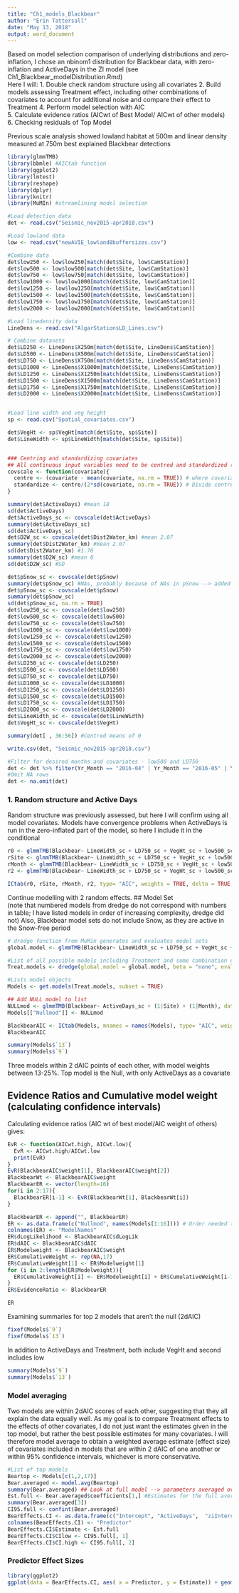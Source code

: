 ```yaml
---
title: "Ch1_models_Blackbear"
author: "Erin Tattersall"
date: "May 13, 2018"
output: word_document
---
```


  Based on model selection comparison of underlying distributions and zero-inflation, I chose an nbinom1 distribution for Blackbear data, with zero-inflation and ActiveDays in the ZI model (see Ch1_Blackbear_modelDistribution.Rmd)    
Here I will: 
1. Double check random structure using all covariates
2. Build models assessing Treatment effect, including other combinations of covariates to account for additional noise and compare their effect to Treatment 
4. Perform model selection with AIC  
5. Calculate evidence ratios (AICwt of Best Model/ AICwt of other models)  
6. Checking residuals of Top Model
  
Previous scale analysis showed lowland habitat at 500m and linear density measured at 750m best explained Blackbear detections


```r
library(glmmTMB)
library(bbmle) #AICtab function
library(ggplot2)
library(lmtest)
library(reshape)
library(dplyr)
library(knitr)
library(MuMIn) #streamlining model selection

```
```r
#Load detection data
det <- read.csv("Seismic_nov2015-apr2018.csv")

#Load lowland data
low <- read.csv("newAVIE_lowland8buffersizes.csv")

#Combine data
det$low250 <- low$low250[match(det$Site, low$CamStation)]
det$low500 <- low$low500[match(det$Site, low$CamStation)]
det$low750 <- low$low750[match(det$Site, low$CamStation)]
det$low1000 <- low$low1000[match(det$Site, low$CamStation)]
det$low1250 <- low$low1250[match(det$Site, low$CamStation)]
det$low1500 <- low$low1500[match(det$Site, low$CamStation)]
det$low1750 <- low$low1750[match(det$Site, low$CamStation)]
det$low2000 <- low$low2000[match(det$Site, low$CamStation)]

#Load linedensity data
LineDens <- read.csv("AlgarStationsLD_Lines.csv")

# Combine datasets
det$LD250 <- LineDens$X250m[match(det$Site, LineDens$CamStation)]
det$LD500 <- LineDens$X500m[match(det$Site, LineDens$CamStation)]
det$LD750 <- LineDens$X750m[match(det$Site, LineDens$CamStation)]
det$LD1000 <- LineDens$X1000m[match(det$Site, LineDens$CamStation)]
det$LD1250 <- LineDens$X1250m[match(det$Site, LineDens$CamStation)]
det$LD1500 <- LineDens$X1500m[match(det$Site, LineDens$CamStation)]
det$LD1750 <- LineDens$X1750m[match(det$Site, LineDens$CamStation)]
det$LD2000 <- LineDens$X2000m[match(det$Site, LineDens$CamStation)]


#Load line width and veg height
sp <- read.csv("Spatial_covariates.csv")

det$VegHt <- sp$VegHt[match(det$Site, sp$Site)]
det$LineWidth <- sp$LineWidth[match(det$Site, sp$Site)]


### Centring and standardizing covariates
## All continuous input variables need to be centred and standardized ((value - mean)/2SD; Gelman, 2008)
covscale <- function(covariate){
  centre <- (covariate - mean(covariate, na.rm = TRUE)) # where covariate is a vector of numeric input values for one covariate
  standardize <- centre/(2*sd(covariate, na.rm = TRUE)) # Divide centred value by 2 SD
}

summary(det$ActiveDays) #mean 18
sd(det$ActiveDays)
det$ActiveDays_sc <- covscale(det$ActiveDays)
summary(det$ActiveDays_sc)
sd(det$ActiveDays_sc)
det$D2W_sc <- covscale(det$Dist2Water_km) #mean 2.07
summary(det$Dist2Water_km) #mean 2.07
sd(det$Dist2Water_km) #1.76
summary(det$D2W_sc) #mean 0
sd(det$D2W_sc) #SD

det$pSnow_sc <- covscale(det$pSnow)
summary(det$pSnow_sc) #NAs, probably because of NAs in pSnow --> added na.rm = TRUE to function
det$pSnow_sc <- covscale(det$pSnow)
summary(det$pSnow_sc)
sd(det$pSnow_sc, na.rm = TRUE)
det$low250_sc <- covscale(det$low250)
det$low500_sc <- covscale(det$low500)
det$low750_sc <- covscale(det$low750)
det$low1000_sc <- covscale(det$low1000)
det$low1250_sc <- covscale(det$low1250)
det$low1500_sc <- covscale(det$low1500)
det$low1750_sc <- covscale(det$low1750)
det$low2000_sc <- covscale(det$low2000)
det$LD250_sc <- covscale(det$LD250)
det$LD500_sc <- covscale(det$LD500)
det$LD750_sc <- covscale(det$LD750)
det$LD1000_sc <- covscale(det$LD1000)
det$LD1250_sc <- covscale(det$LD1250)
det$LD1500_sc <- covscale(det$LD1500)
det$LD1750_sc <- covscale(det$LD1750)
det$LD2000_sc <- covscale(det$LD2000)
det$LineWidth_sc <- covscale(det$LineWidth)
det$VegHt_sc <- covscale(det$VegHt)

summary(det[ , 36:56]) #Centred means of 0

write.csv(det, "Seismic_nov2015-apr2018.csv")

#Filter for desired months and covariates - low500 and LD750
det <- det %>% filter(Yr_Month == "2016-04" | Yr_Month == "2016-05" | Yr_Month == "2016-06"| Yr_Month == "2016-07"| Yr_Month == "2016-08"| Yr_Month == "2016-09"| Yr_Month == "2016-10"| Yr_Month == "2017-04" | Yr_Month == "2017-04" | Yr_Month == "2017-05" | Yr_Month == "2017-06"| Yr_Month == "2017-07"| Yr_Month == "2017-08"| Yr_Month == "2017-09"| Yr_Month == "2017-10") %>% select(Site, Treatment,Yr_Month, Site_ym, Blackbear, Month, ActiveDays_sc, pSnow_sc,low500_sc, LD750_sc, VegHt_sc, LineWidth_sc)
#Omit NA rows
det <- na.omit(det)
```
### 1. Random structure and Active Days 
  Random structure was previously assessed, but here I will confirm using all model covariates. Models have convergence problems when ActiveDays is run in the zero-inflated part of the model, so here I include it in the conditional

```r
r0 <- glmmTMB(Blackbear~ LineWidth_sc + LD750_sc + VegHt_sc + low500_sc + Treatment + ActiveDays_sc, data = det, zi=~1, family = nbinom2)
rSite <- glmmTMB(Blackbear~ LineWidth_sc + LD750_sc + VegHt_sc + low500_sc + Treatment + ActiveDays_sc + (1|Site), data = det, zi=~1,  family = nbinom2) 
rMonth <- glmmTMB(Blackbear~ LineWidth_sc + LD750_sc + VegHt_sc + low500_sc + Treatment + ActiveDays_sc + (1|Month), data = det, zi=~1, family = nbinom2)
r2 <- glmmTMB(Blackbear~ LineWidth_sc + LD750_sc + VegHt_sc + low500_sc + Treatment + ActiveDays_sc + (1|Site) + (1|Month), data = det, zi=~1, family = nbinom2)

ICtab(r0, rSite, rMonth, r2, type= "AIC", weights = TRUE, delta = TRUE, logLik = TRUE, sort=TRUE)
```  
   Continue modelling with 2 random effects.
## Model Set  
  (note that numbered models from dredge do not correspond with numbers in table; I have listed models in order of increasing complexity, dredge did not)
  Also, Blackbear model sets do not include Snow, as they are active in the Snow-free period

```r
# dredge function from MuMin generates and evaluates model sets
global.model <- glmmTMB(Blackbear~ LineWidth_sc + LD750_sc + VegHt_sc + low500_sc + Treatment + ActiveDays_sc + (1|Site) + (1|Month), data = det, zi=~1, family = nbinom2)

#List of all possible models including Treatment and some combination of other covariates. Runs models and returns a model selection data frame
Treat.models <- dredge(global.model = global.model, beta = "none", evaluate = TRUE, rank = "AIC", fixed = ~cond(Treatment) + cond(ActiveDays_sc), trace = TRUE) # Does not include null model

#Lists model objects
Models <- get.models(Treat.models, subset = TRUE)

## Add NULL model to list
NULLmod <- glmmTMB(Blackbear~ ActiveDays_sc + (1|Site) + (1|Month), data = det, zi=~1, family = nbinom2)
Models[["Nullmod"]] <- NULLmod

```

```r
BlackbearAIC <- ICtab(Models, mnames = names(Models), type= "AIC", weights = TRUE, delta = TRUE, logLik = TRUE, sort=TRUE)
BlackbearAIC
``` 
```r
summary(Models$`13`)
summary(Models$`9`)

```
  Three models within 2 dAIC points of each other, with model weights between 13-25%. Top model is the Null, with only ActiveDays as a covariate
    
  
## Evidence Ratios and Cumulative model weight (calculating confidence intervals)
  
  Calculating evidence ratios (AIC wt of best model/AIC weight of others) gives:
  
```r
EvR <- function(AICwt.high, AICwt.low){
  EvR <- AICwt.high/AICwt.low
  print(EvR)
}
EvR(BlackbearAIC$weight[1], BlackbearAIC$weight[2])
BlackbearWt <- BlackbearAIC$weight
BlackbearER <- vector(length=16)
for(i in 2:17){
  BlackbearER[i-1] <- EvR(BlackbearWt[1], BlackbearWt[i])
}
```
```r
BlackbearER <- append("", BlackbearER)
ER <- as.data.frame(c("Nullmod", names(Models[1:16]))) # Order needed to be corrected as Nullmod should be at top
colnames(ER) <- "ModelNames"
ER$dLogLikelihood <- BlackbearAIC$dLogLik
ER$dAIC <- BlackbearAIC$dAIC
ER$Modelweight <- BlackbearAIC$weight
ER$CumulativeWeight <- rep(NA,17)
ER$CumulativeWeight[1] <- ER$Modelweight[1]
for (i in 2:length(ER$Modelweight)){
  ER$CumulativeWeight[i] <- ER$Modelweight[i] + ER$CumulativeWeight[i-1]
}
ER$EvidenceRatio <- BlackbearER

ER
```
 Examining summaries for top 2 models that aren't the null (2dAIC)  
```r
fixef(Models$`9`)
fixef(Models$`13`)

```  
In addition to ActiveDays and Treatment, both include VegHt and second includes low


```r
summary(Models$`9`)
summary(Models$`13`)
```
### Model averaging
  Two models are within 2dAIC scores of  each other, suggesting that they all explain the data equally well. As my goal is to compare Treatment effects to the effects of other covariates, I do not just want the estimates given in the top model, but rather the best possible estimates for many covariates. I will therefore model average to obtain a weighted average estimate (effect size) of covariates included in models that are within 2 dAIC of one another or within 95% confidence intervals, whichever is more conservative.
```r
#List of top models
Beartop <- Models[c(1,2,17)]
Bear.averaged <- model.avg(Beartop)
summary(Bear.averaged) ## Look at full model --> parameters averaged over all models, with the coefficient set to 0 if the parameter is not present
Est.full <- Bear.averaged$coefficients[1,] #Estimates for the full average
summary(Bear.averaged[3])
CI95.full <- confint(Bear.averaged)
BearEffects.CI <- as.data.frame(c("Intercept", "ActiveDays",  "ziIntercept", "VegHt", "HumanUse", "NatRegen", "SPP", "Lowland"))
colnames(BearEffects.CI) <- "Predictor"
BearEffects.CI$Estimate <- Est.full
BearEffects.CI$CIlow <- CI95.full[, 1]
BearEffects.CI$CI.high <- CI95.full[, 2]
```

### Predictor Effect Sizes
```r
library(ggplot2)
ggplot(data = BearEffects.CI, aes( x = Predictor, y = Estimate)) + geom_point() + geom_errorbar(aes(ymin=CIlow, ymax = CI.high))+ geom_hline(yintercept = 0) + scale_x_discrete(limits=c("NatRegen", "SPP", "HumanUse", "Lowland", "VegHt"))+theme_classic() + theme(axis.text.x = element_text(angle = 45, hjust = 1, colour = "black", size = 12)) + theme(axis.title.x = element_text(angle = 0, colour = "black", size = 14)) + theme(axis.title.y = element_text(angle = 90, colour = "black", size = 14)) + theme(strip.text = element_text(colour = "black", size = 14)) + scale_y_continuous(limits = c(-3, 3))
```